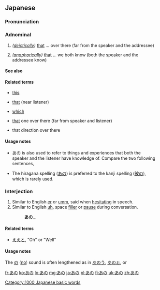 ==Japanese==

===Pronunciation===
{{ja-pron|acc=h}}

===Adnominal===
{{ja-pos|adnominal}}

# {{ja-def|彼の}} ''([[deictically]])'' [[that]] ... over there (far from the speaker and the addressee)
#: {{ja-usex|'''あの'''車は緑です。|'''あの''' くるま は みどり です。|'''That''' car '''over there''' is green.}}
# {{ja-def|彼の}} ''([[anaphorically]])'' [[that]] ... we both know (both the speaker and the addressee know)

====See also====
{{Japanese demonstratives}}

====Related terms====
* {{ja-r|この}} [[this]]
* {{ja-r|その}} [[that]] (near listener)
*{{ja-r|どの}} [[which]]
* {{ja-r|あれ}} [[that]] one over there (far from speaker and listener)
* {{ja-r|あそこ}} that direction over there

====Usage notes====
* あの is also used to refer to things and experiences that both the speaker and the listener have knowledge of. Compare the two following sentences,
*: {{ja-usex|'''あの'''本はやすいですか？|'''あの''' ほん は やすい です か？|Is that book (over there, which you and I can see) cheap?}}
*: {{ja-usex|'''その'''本はやすいですか？|'''その''' ほん は やすい です か？|Is that book (I'm pointing to/near you/of yours) cheap? / Is that book which you (have/saw/were talking about) cheap?}}
* The hiragana spelling ([[あの]]) is preferred to the kanji spelling ([[彼の]]), which is rarely used.

===Interjection===
{{ja-pos|interjection}}

# Similar to English [[er]] or [[umm]], said when [[hesitating]] in speech.
# Similar to English [[uh]], space [[filler]] or [[pause]] during conversation.
#: '''あの'''…

====Related terms====
* [[ええと]], {{ja-r|えーと}} "Oh" or "Well"

====Usage notes====
The [[の]] ([[no]]) sound is often lengthened as in [[あのう]], [[あのぉ]], or {{ja-r|あのー}}

[[Category:1000 Japanese basic words]]

[[fr:あの]]
[[ko:あの]]
[[lo:あの]]
[[mg:あの]]
[[ja:あの]]
[[pl:あの]]
[[fi:あの]]
[[uk:あの]]
[[zh:あの]]